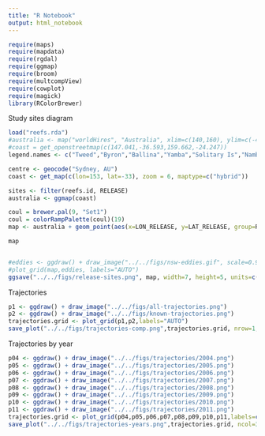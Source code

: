 ```yaml
---
title: "R Notebook"
output: html_notebook
---
```


```r
require(maps)
require(mapdata)
require(rgdal)
require(ggmap)
require(broom)
require(multcompView)
require(cowplot)
require(magick)
library(RColorBrewer)
```

Study sites diagram
```r
load("reefs.rda")
#australia <- map("worldHires", "Australia", xlim=c(140,160), ylim=c(-45,-10), col="gray90", fill=TRUE)
#coast = get_openstreetmap(c(147.041,-36.593,159.662,-24.247))
legend.names <- c("Tweed","Byron","Ballina","Yamba","Solitary Is","Nambucca","Pt Macquarie","Crowdy Bay","Pt Stephens","Newcastle","Sydney","Wollongong","Jervis Bat","Ulladulla","Batemans","Merimbula","Eden","Lord Howe", "EM Reefs")

centre <- geocode("Sydney, AU")
coast <- get_map(c(lon=153, lat=-33), zoom = 6, maptype=c("hybrid"))

sites <- filter(reefs.id, RELEASE)
australia <- ggmap(coast)

coul = brewer.pal(9, "Set1")
coul = colorRampPalette(coul)(19)
map <- australia + geom_point(aes(x=LON_RELEASE, y=LAT_RELEASE, group=REGION, colour=REGION), size=1.5, data=sites) + theme(legend.position = "right", legend.text = element_text(size=10)) + labs(x="Longitude", y="Latitude") + scale_color_manual(labels = c("Tweed","Byron","Ballina","Yamba","Solitary Is","Nambucca","Pt Macquarie","Crowdy Bay","Pt Stephens","Newcastle","Sydney","Wollongong","Jervis Bay","Ulladulla","Batemans","Merimbula","Eden","Lord Howe", "EM Reefs"), name="Region", values = coul)  #+ guides(colour=guide_legend(ncol=2))

map


#eddies <- ggdraw() + draw_image("../../figs/nsw-eddies.gif", scale=0.9)
#plot_grid(map,eddies, labels="AUTO")
ggsave("../../figs/release-sites.png", map, width=7, height=5, units=c("in"))
```

Trajectories
```r

p1 <- ggdraw() + draw_image("../../figs/all-trajectories.png")
p2 <- ggdraw() + draw_image("../../figs/known-trajectories.png")
trajectories.grid <- plot_grid(p1,p2,labels="AUTO")
save_plot("../../figs/trajectories-comp.png",trajectories.grid, nrow=1, ncol=2)
```

Trajectories by year
```r

p04 <- ggdraw() + draw_image("../../figs/trajectories/2004.png")
p05 <- ggdraw() + draw_image("../../figs/trajectories/2005.png")
p06 <- ggdraw() + draw_image("../../figs/trajectories/2006.png")
p07 <- ggdraw() + draw_image("../../figs/trajectories/2007.png")
p08 <- ggdraw() + draw_image("../../figs/trajectories/2008.png")
p09 <- ggdraw() + draw_image("../../figs/trajectories/2009.png")
p10 <- ggdraw() + draw_image("../../figs/trajectories/2010.png")
p11 <- ggdraw() + draw_image("../../figs/trajectories/2011.png")
trajectories.grid <- plot_grid(p04,p05,p06,p07,p08,p09,p10,p11,labels=c("2004","2005","2006","2007","2008","2009","2010","2011"), ncol=3, nrow=3, align="vh")
save_plot("../../figs/trajectories-years.png",trajectories.grid, ncol=3, nrow=3)
```


